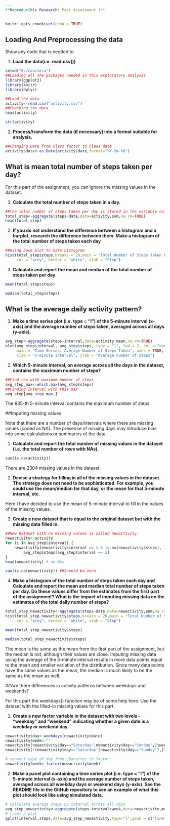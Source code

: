 ```yaml
---
**Reproducible Research: Peer Assessment 1**
---
```

```r
knitr::opts_chunk$set(echo = TRUE)
```


## Loading And Preprocessing the data

Show any code that is needed to

  1. **Load the data(i.e. read.csv())**
  
```r
setwd("E:/coursera")
##Loading all the packages needed in this exploratory analysis
library(ggplot2)
library(knitr)
library(dplyr)

##Load the data
activity<-read.csv("activity.csv")
##Checking the data
head(activity)
```

```r
str(activity)
```

 2. **Process/transform the data (if necessary) into a format suitable for analysis.**

```r
##Changing Date from class factor to class date
activity$date<-as.Date(activity$date,format="%Y-%m-%d")
```

## What is mean total number of steps taken per day?

For this part of the assignment, you can ignore the missing values in the dataset.

  1. **Calculate the total number of steps taken in a day.**
  
```r
##the total number of steps taken per day is stored in the variable called "total_step"
total_step<-aggregate(steps~date,data=activity,sum,na.rm=TRUE)
head(total_step)
```

 2. **If you do not understand the difference between a histogram and a barplot, research the difference between them. Make a histogram of the total number of steps taken each day**
 
```r

##Using base plot to make histogram 
hist(total_step$steps,breaks = 20,main = "Total Number of Steps Taken Each Day",
     col = "grey", border = "white", xlab = "Step")
```

 3. **Calculate and report the mean and median of the total number of steps taken per day.**
 
```r
mean(total_step$steps)
```
```r
median(total_step$steps)
```

## What is the average daily activity pattern?

 1. **Make a time series plot (i.e. type = "l") of the 5-minute interval (x-axis) and the average number of steps taken, averaged across all days (y-axis).**
 
```r
avg_step<-aggregate(steps~interval,data=activity,mean,na.rm=TRUE)
plot(avg_step$interval, avg_step$steps, type = "l", lwd = 2, col = "navy",
     main = "Time Series: Average Number of Steps Taken", axes = TRUE,
     xlab = "5-minute interval", ylab = "Average number of steps")
```

2. **Which 5-minute interval, on average across all the days in the dataset, contains the maximum number of steps?**

```r
##Find row with maximum number of steps
avg_step_max<-which.max(avg_step$steps)
##Finding interval with this max 
avg_step[avg_step_max,]
```
The 835-th 5-minute interval contains the maximum number of steps.

##Imputing missing values

Note that there are a number of days/intervals where there are missing values (coded as NA). The presence of missing days may introduce bias into some calculations or summaries of the data.

1. **Calculate and report the total number of missing values in the dataset (i.e. the total number of rows with NAs).**

```r
sum(is.na(activity))
```
There are 2304 missing values in the dataset.

2. **Devise a strategy for filling in all of the missing values in the dataset. The strategy does not need to be sophisticated. For example, you could use the mean/median for that day, or the mean for that 5-minute interval, etc.**

Here I have decided to use the mean of 5-minute interval to fill in the values of the missing values.

3. **Create a new dataset that is equal to the original dataset but with the missing data filled in.**

```r
##New Dataset with no missing values is called newactivity.
newactivity<-activity
for (i in avg_step$interval) {
    newactivity[newactivity$interval == i & is.na(newactivity$steps), ]$steps <- 
        avg_step$steps[avg_step$interval == i]
}
head(newactivity) # no NAs
```
```r
sum(is.na(newactivity)) ##Should be zero
```

4. **Make a histogram of the total number of steps taken each day and Calculate and report the mean and median total number of steps taken per day. Do these values differ from the estimates from the first part of the assignment? What is the impact of imputing missing data on the estimates of the total daily number of steps?**

```r
total_step_newactivity<-aggregate(steps~date,data=newactivity,sum,na.rm=TRUE)
hist(total_step_newactivity$steps,breaks = 20,main = "Total Number of Steps Taken Each Day (Imputed)",
     col = "grey", border = "white", xlab = "Step")
```
```r
mean(total_step_newactivity$steps)
```
```r
median(total_step_newactivity$steps)
```
The mean is the same as the mean from the first part of the assignment, but the median is not, although their values are close. Imputing missing data using the average of the 5-minute interval results in more data points equal to the mean and smaller variation of the distribution. Since many data points have the same values as the mean, the median is much likely to be the same as the mean as well.

##Are there differences in activity patterns between weekdays and weekends?

For this part the weekdays() function may be of some help here. Use the dataset with the filled-in missing values for this part.

 1. **Create a new factor variable in the dataset with two levels - "weekday" and "weekend" indicating whether a given date is a weekday or weekend day.**
 
```r
newactivity$day<-weekdays(newactivity$date)
newactivity$week<-""
newactivity[newactivity$day=="Saturday"|newactivity$day=="Sunday",]$week<-"weekend"
newactivity[!(newactivity$day=="Saturday"|newactivity$day=="Sunday"),]$week<-"weekday"

# convert type_of_day from character to factor
newactivity$week<-factor(newactivity$week)
```
2. **Make a panel plot containing a time series plot (i.e. type = "l") of the 5-minute interval (x-axis) and the average number of steps taken, averaged across all weekday days or weekend days (y-axis). See the README file in the GitHub repository to see an example of what this plot should look like using simulated data.**

```r
# calculate average steps by interval across all days
avg_step_newactivity<-aggregate(steps~interval+week,data=newactivity,mean)
# creat a plot
qplot(interval,steps,data=avg_step_newactivity,type="l",geom = c("line"),xlab = "5-minute interval", ylab = "Average number of steps",main = "Average Number of Steps Taken (across all weekday days or weekend days)")+ facet_wrap(~week,ncol=1)
```



